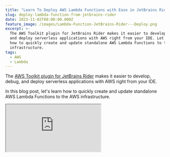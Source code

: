 ```yaml
---
title: "Learn To Deploy AWS Lambda Functions with Ease in JetBrains Rider"
slug: deploy-lambda-function-from-jetbrains-rider
date: 2023-11-02T00:00:00.000Z
feature_image: /images/Lambda-Function-JetBrains-Rider---Deploy.png
excerpt: >-
  The AWS Toolkit plugin for JetBrains Rider makes it easier to develop, debug,
  and deploy serverless applications with AWS right from your IDE. Let's learn
  how to quickly create and update standalone AWS Lambda Functions to the AWS
  infrastructure.
tags:
  - AWS
  - Lambda
---
```

The [AWS Toolkit plugin for JetBrains Rider](https://docs.aws.amazon.com/toolkit-for-jetbrains/latest/userguide/getting-started.html) makes it easier to develop, debug, and deploy serverless applications with AWS right from your IDE.

In this blog post, let's learn how to quickly create and update standalone AWS Lambda Functions to the AWS infrastructure.

<iframe src="https://www.youtube.com/embed/gKrqXshsZZQ?feature=oembed" />

_This article is sponsored by AWS and is part of my [_AWS Series_](/blog/tag/aws/)._

## Deploy New Lambda Function From Rider

To create a new Lambda Function in AWS Infrastructure from JetBrains Rider IDE, navigate to the AWS Toolkit → Lambda.

Right-click on the Lambda section for the option to 'Create new AWS Lambda' function, as shown in the screenshot below.

![](/images/image-23.png)

Create new AWS Lambda Function using the AWS Toolkit in JetBrains Rider.

Selecting the 'Create new AWS Lambda' option, prompts up a new 'Create Function' dialog in JetBrains Rider IDE.

This requires the information to create the new Lambda Function. Specify the Name and Description for the new Lambda function.

For the Handler, specify the Lambda Function Entry point.

The Handler string is of the format **_ASSEMBLY::TYPE::METHOD_** where Assembly is the name of the handler function assembly; Type is the full name of the handler type including the Namespace, and Method is the name of the function handler.

This needs to be a valid string, if not it will show an error.

![](/images/image-28.png)

Create and deploy new Lambda Function for JetBrains Rider IDE

Configure the remaining settings as required for your Lambda Function.

For the IAM Role, you can select an existing Role, or create a new Role using the Create button.

We need to specify an S3 bucket to upload the Lambda function code for the [SAM CLI](https://docs.aws.amazon.com/serverless-application-model/latest/developerguide/install-sam-cli.html) to upload the Lambda package to deploy to AWS.

Select 'Create Function' to create and deploy a new Lambda Function.

### Lambda Function Gutter Icons in Rider

JetBrains Rider also provides an option to deploy a Lambda Function right from the Function definition in the class file.

To enable this, go to Settings → Tools → AWS → Lambda option and enable the 'Show gutter icons for all potential AWS Lambda handlers' option as shown below.

![](/images/image-22.png)

Show gutter icons for all potential AWS Lambda handlers in the JetBrains Rider IDE.

This enables a special icon next to all potential Lambda Function handler methods.

As shown below, there is a special Lambda icon that shows up next to our Lambda Function Handler entry point.

![](/images/image-24.png)

JetBrains Rider Gutter option to interact with Lambda Function handler.

Selecting that gives you the option to Run, Debug, and also Create/Deploy a new AWS Lambda Function. You can use this as well to open the Create Lambda Function dialog which we used earlier.

## Update Lambda Function From Rider

You can see the list of Lambda Functions existing under your AWS Account, under the AWS Toolkit → Lambda section.

To update the code or configuration for an existing Lambda function, right-click on the appropriate function and choose the 'Update Function configuration' or 'Update Function Code' option.

![](/images/image-25.png)

Update existing Lambda Function from JetBrains Rider, by right click on an existing Lambda Function. You can update the configuration or upload new code changes using this option.

This prompts for the Handler name and also the S3 bucket to use to upload the code changes.

The Lambda package is built again, uploaded and deployed to AWS.

![](/images/image-26.png)

Update Lambda function code for an existing function using JetBrains Rider IDE.

This makes it easy to create and update Lambda Functions from within the JetBrains IDE.
